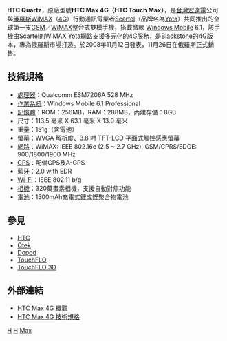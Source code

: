 {{noteTA
|G1=長度單位
}}

'''HTC Quartz'''，原廠型號'''HTC Max 4G（HTC Touch Max）'''，是[[台灣|台灣]][[宏達電|宏達電]]公司與[[俄羅斯|俄羅斯]][[WiMAX|WiMAX]]（[[4G|4G]]）行動通訊電業者[[Scartel|Scartel]]（品牌名為[[Yota|Yota]]）共同推出的全球第一支[[GSM|GSM]]／[[WiMAX|WiMAX]]整合式雙模手機，搭載微軟 [[Windows_Mobile|Windows Mobile]] 6.1，該手機由Scartel的WiMAX Yota網路支援多元化的4G服務，是[[HTC_Touch_HD|Blackstone]]的4G版本，專為俄羅斯市場打造。於2008年11月12日發表，11月26日在俄羅斯正式銷售。

== 技術規格 ==
* [[處理器|處理器]]：Qualcomm ESM7206A 528 MHz 
* [[作業系統|作業系統]]：Windows Mobile 6.1 Professional 
* [[記憶體|記憶體]]：ROM：256MB，RAM：288MB，內建存儲：8GB
* 尺寸：113.5 毫米 X 63.1 毫米 X 13.9 毫米
* 重量：151g（含電池）
* [[螢幕|螢幕]]：WVGA 解析度、3.8 吋 TFT-LCD 平面式觸控感應螢幕 
* [[網路|網路]]：WiMAX: IEEE 802.16e (2.5 ~ 2.7 GHz), GSM/GPRS/EDGE: 900/1800/1900 MHz 
* [[GPS|GPS]]：配備GPS及A-GPS 
* [[藍牙|藍牙]]：2.0 with EDR
* [[Wi-Fi|Wi-Fi]]：IEEE 802.11 b/g 
* [[相機|相機]]：320萬畫素相機，支援自動對焦功能 
* [[電池|電池]]：1500mAh充電式鋰或鋰聚合物電池

== 參見 ==
* [[HTC|HTC]]
* [[Qtek|Qtek]]
* [[Dopod|Dopod]]
* [[TouchFLO|TouchFLO]]
* [[TouchFLO_3D|TouchFLO 3D]]

== 外部連結 ==
* [http://www.htc.com/www/product/max4g/overview.html HTC Max 4G 概觀]{{Wayback|url=http://www.htc.com/www/product/max4g/overview.html |date=20101003190256 }}
* [https://web.archive.org/web/20091009204335/http://www.htc.com/www/product/max4g/specification.html HTC Max 4G 技術規格]

{{HTC Phones T Series}}

[[Category:智能手機|H]]
[[Category:觸控手機|H]]
[[Category:宏達電手機|Max]]